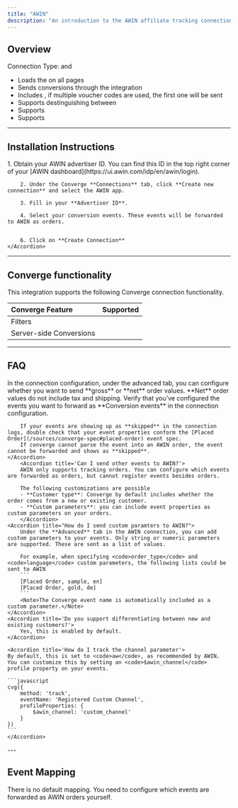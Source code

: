 ```yaml
---
title: "AWIN"
description: "An introduction to the AWIN affiliate tracking connection"
---
```



## Overview
Connection Type: <IconText text="Client-side" name="browser" iconType="duotone" iconLocation="after"/>  and <IconText text="Server-side" name="server" iconType="duotone" iconLocation="after"/>
- Loads the <OutboundLink linkText="AWIN MasterTag" linkTarget="https://wiki.awin.com/index.php/Advertiser_Tracking_Guide#Journey_Tag_.2F_Mastertag"/> on all pages
- Sends conversions through the <OutboundLink linkText="S2S" linkTarget="https://wiki.awin.com/index.php/Advertiser_Tracking_Guide/Conversion_Pixel_Only_Tracking#Server_To_Server_.28S2S.29"/> integration
- Includes <OutboundLink linkText="voucher codes" linkTarget="https://wiki.awin.com/index.php/Advertiser_Tracking_Guide/Discount_.2F_Voucher_Code_Tracking"/>, if multiple voucher codes are used, the first one will be sent
- Supports destinguishing between <OutboundLink linkText="new and existing customers" linkTarget="https://wiki.awin.com/index.php/Advertiser_Tracking_Guide/Commission_Groups#New_vs_Existing"/>
- Supports <OutboundLink linkText="custom tracking parameters" linkTarget="https://wiki.awin.com/index.php/Advertiser_Tracking_Guide/Custom_Tracking_Parameters"/>
- Supports <OutboundLink linkText="product-level tracking" linkTarget="https://wiki.awin.com/index.php/Advertiser_Tracking_Guide/Product_Level_Tracking"/>


--- 

## Installation Instructions

<AccordionGroup >
    <Accordion icon="list" title="Installation Instructions">
        1. Obtain your AWIN advertiser ID. You can find this ID in the top right corner of your [AWIN dashboard](https://ui.awin.com/idp/en/awin/login).

        2. Under the Converge **Connections** tab, click **Create new connection** and select the AWIN app.

        3. Fill in your **Advertiser ID**.

        4. Select your conversion events. These events will be forwarded to AWIN as orders.


        6. Click on **Create Connection**
    </Accordion>
</AccordionGroup> 

---

## Converge functionality

This integration supports the following Converge connection functionality.

| Converge Feature        |       Supported       |
| :---------------------- | :-------------------: |
| Filters                 | <Icon name="check" /> |
| Server-side Conversions | <Icon name="check" /> |

--- 

## FAQ

<AccordionGroup>
    <Accordion title='How do I exclude tax and shipping costs from the order values?'>
        In the connection configuration, under the  advanced tab, you can configure whether you want to send **gross** or **net** order values. **Net** order values do not include tax and shipping.
    </Accordion>
    <Accordion title='Why are my events not being forwarded?'>
        Verify that you've configured the events you want to forward as **Conversion events** in the connection configuration.
        
        If your events are showing up as **skipped** in the connection logs, double check that your event properties conform the [Placed Order](/sources/converge-spec#placed-order) event spec.
        If converge cannot parse the event into an AWIN order, the event cannot be forwarded and shows as **skipped**.
    </Accordion>
        <Accordion title='Can I send other events to AWIN?'>
        AWIN only supports tracking orders. You can configure which events are forwarded as orders, but cannot register events besides orders.

        The following customizations are possible
        - **Customer type**: Converge by default includes whether the order comes from a new or existing customer.
        - **Custom parameters**: you can include event properties as custom parameters on your orders.
        </Accordion>
    <Accordion title="How do I send custom paramters to AWIN?">
        Under the **Advanced** tab in the AWIN connection, you can add custom parameters to your events. Only string or numeric parameters are supported. These are sent as a list of values.
        
        For example, when specifying <code>order_type</code> and <code>language</code> custom parameters, the following lists could be sent to AWIN
        ```
        [Placed Order, sample, en]
        [Placed Order, gold, de]
        ```
        <Note>The Converge event name is automatically included as a custom parameter.</Note>
    </Accordion>
    <Accordion title='Do you support differentiating between new and existing customers?'>
        Yes, this is enabled by default.
    </Accordion>

    <Accordion title='How do I track the channel parameter'>
    By default, this is set to <code>aw</code>, as recommended by AWIN. You can customize this by setting an <code>$awin_channel</code> profile property on your events. 

    ```javascript
    cvg({
        method: 'track',
        eventName: 'Registered Custom Channel',
        profileProperties: {
            $awin_channel: 'custom_channel'
        }
    })
    ```
    </Accordion>
</AccordionGroup>
---

## Event Mapping

There is no default mapping. You need to configure which events are forwarded as AWIN orders yourself. 
